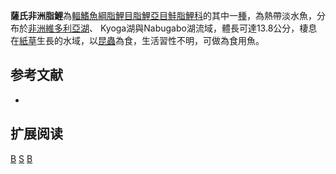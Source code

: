 {{Speciesbox 
| genus = Brycinus
| species = sadleri
| status = LC
| status_system = IUCN3.1
| authority =  [[Boulenger|Boulenger]], 1906
| synonyms = *''Alestes sadleri''<br /><small>Boulenger, 1906</small>
*''Micralestes lerneri''<br /><small>Nichols & La Monte, 1938</small>
}}
'''薩氏非洲脂鯉'''為[[輻鰭魚綱|輻鰭魚綱]][[脂鯉目|脂鯉目]][[脂鯉亞目|脂鯉亞目]][[鮭脂鯉科|鮭脂鯉科]]的其中一[[種|種]]，為熱帶淡水魚，分布於[[非洲|非洲]][[維多利亞湖|維多利亞湖]]、 Kyoga湖與Nabugabo湖流域，體長可達13.8公分，棲息在[[紙草|紙草]]生長的水域，以[[昆蟲|昆蟲]]為食，生活習性不明，可做為食用魚。

==参考文献==
{{refbegin}}
*{{FishBase_species|genus=Brycinus|species=sadleri|year=2014|month=1}}
{{refend}}

== 扩展阅读 ==
{{refbegin}}
{{wikispecies-inline|Brycinus sadleri|薩氏非洲脂鯉}}
{{refend}}

{{Taxonbar|from=Q3318339}}

[[Category:食用魚|B]]
[[Category:非洲脂鯉屬|S]]
[[Category:1906年描述的魚類|B]]

{{魚類小作品}}